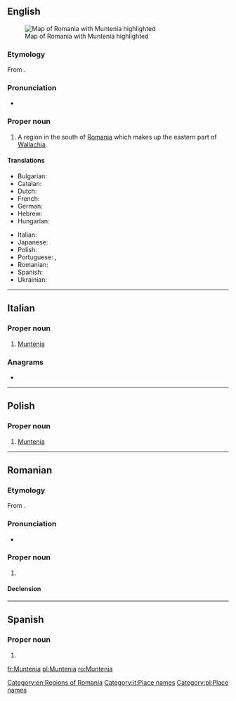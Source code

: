 {{also|Munténia|Muntênia}}
==English==
{{wikipedia}}
[[Image:Muntenia.svg|thumb|right|Map of Romania with Muntenia highlighted]]

===Etymology===
From {{etyl|ro|en}} {{m|ro|Muntenia}}.

===Pronunciation===
* {{IPA|/mʊnˈtɛni.ə/|lang=en}}

===Proper noun===
{{en-proper noun}}

# A region in the south of [[Romania]] which makes up the eastern part of [[Wallachia]].

====Translations====
{{trans-top|Muntenia}}
* Bulgarian: {{t|bg|Мунтения|f|tr=Muntenija}}
* Catalan: {{t|ca|Muntènia|f}}
* Dutch: {{t|nl|Muntenië|n}}
* French: {{t+|fr|Munténie|f}}
* German: {{t|de|Große Walachei|f}}
* Hebrew: {{t|he|מונטניה|f}}
* Hungarian: {{t|hu|Munténia}}
{{trans-mid}}
* Italian: {{t|it|Muntenia|f}}
* Japanese: {{t|ja|ムンテニア|tr=Muntenia}}
* Polish: {{t+|pl|Muntenia|f}}
* Portuguese: {{t|pt|Muntênia|f}} {{qualifier|Brazil}}, {{t|pt|Munténia|f}} {{qualifier|Portugal}}
* Romanian: {{t+|ro|Muntenia|f}}
* Spanish: {{t|es|Muntenia|f}}
* Ukrainian: {{t|uk|Мунтенія|f|tr=Muntenija}}
{{trans-bottom}}

[[Category:en:Regions of Romania]]

----

==Italian==
{{wikipedia|lang=it}}

===Proper noun===
{{it-proper noun|g=f}}

# [[#English|Muntenia]]

===Anagrams===
* {{l|it|inumante}}

[[Category:it:Place names]]

----

==Polish==
{{wikipedia|lang=pl}}

===Proper noun===
{{head|pl|proper noun|g=f}}

# [[#English|Muntenia]]

[[Category:pl:Place names]]

----

==Romanian==
{{wikipedia|lang=ro}}

===Etymology===
From {{m|ro|munte||mountain}}. {{etystub|ro}}

===Pronunciation===
* {{IPA|[munˈte.ni.a]|lang=ro}}

===Proper noun===
{{ro-proper noun|f}}

# {{place|ro|region|c/Romania|t1=Muntenia}}

====Declension====
{{ro-noun-f-ie|Munteni|n=sg}}

----

==Spanish==
{{wikipedia|lang=es}}

===Proper noun===
{{es-proper noun|f}}

# {{place|es|historical region|in southern|c/Romania|t1=Muntenia}}

[[fr:Muntenia]]
[[pl:Muntenia]]
[[ro:Muntenia]]